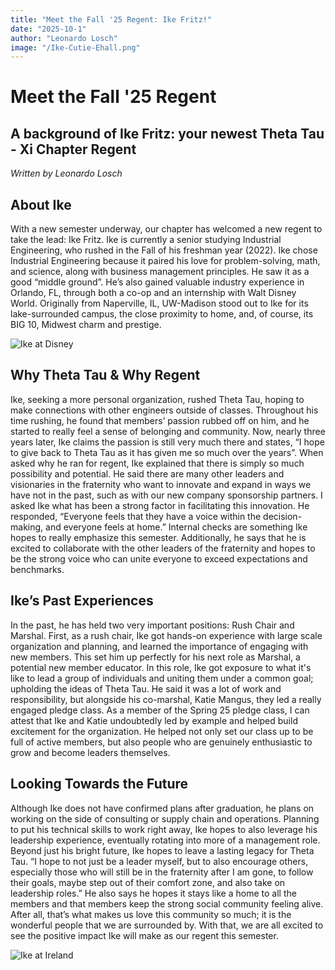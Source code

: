 ```yaml
---
title: "Meet the Fall '25 Regent: Ike Fritz!"
date: "2025-10-1"
author: "Leonardo Losch"
image: "/Ike-Cutie-Ehall.png"
---
```

# Meet the Fall '25 Regent
## A background of Ike Fritz: your newest Theta Tau - Xi Chapter Regent
*Written by Leonardo Losch*

## About Ike 
With a new semester underway, our chapter has welcomed a new regent to take the lead: Ike Fritz. Ike is currently a senior studying Industrial Engineering, who rushed in the Fall of his freshman year (2022). Ike chose Industrial Engineering because it paired his love for problem-solving, math, and science, along with business management principles. He saw it as a good “middle ground”. He’s also gained valuable industry experience in Orlando, FL, through both a co-op and an internship with Walt Disney World. Originally from Naperville, IL, UW-Madison stood out to Ike for its lake-surrounded campus, the close proximity to home, and, of course, its BIG 10, Midwest charm and prestige.

![Ike at Disney](/Ike-Cutie-Disney.jpg)

## Why Theta Tau & Why Regent
Ike, seeking a more personal organization, rushed Theta Tau, hoping to make connections with other engineers outside of classes. Throughout his time rushing, he found that members’ passion rubbed off on him, and he started to really feel a sense of belonging and community. Now, nearly three years later, Ike claims the passion is still very much there and states, “I hope to give back to Theta Tau as it has given me so much over the years”.
When asked why he ran for regent, Ike explained that there is simply so much possibility and potential. He said there are many other leaders and visionaries in the fraternity who want to innovate and expand in ways we have not in the past, such as with our new company sponsorship partners. I asked Ike what has been a strong factor in facilitating this innovation. He responded,  “Everyone feels that they have a voice within the decision-making, and everyone feels at home.” Internal checks are something Ike hopes to really emphasize this semester.  Additionally, he says that he is excited to collaborate with the other leaders of the fraternity and hopes to be the strong voice who can unite everyone to exceed expectations and benchmarks.

## Ike’s Past Experiences 
In the past, he has held two very important positions: Rush Chair and Marshal. First, as a rush chair, Ike got hands-on experience with large scale organization and planning, and learned the importance of engaging with new members. This set him up perfectly for his next role as Marshal, a potential new member educator. In this role, Ike got exposure to what it's like to lead a group of individuals and uniting them under a common goal; upholding the ideas of Theta Tau. He said it was a lot of work and responsibility, but alongside his co-marshal, Katie Mangus, they led a really engaged pledge class. As a member of the Spring 25 pledge class, I can attest that Ike and Katie undoubtedly led by example and helped build excitement for the organization. He helped not only set our class up to be full of active members, but also people who are genuinely enthusiastic to grow and become leaders themselves.

## Looking Towards the Future
Although Ike does not have confirmed plans after graduation, he plans on working on the side of consulting or supply chain and operations. Planning to put his technical skills to work right away, Ike hopes to also leverage his leadership experience, eventually rotating into more of a management role. Beyond just his bright future, Ike hopes to leave a lasting legacy for Theta Tau.
“I hope to not just be a leader myself, but to also encourage others, especially those who will still be in the fraternity after I am gone, to follow their goals, maybe step out of their comfort zone, and also take on leadership roles.” He also says he hopes it stays like a home to all the members and that members keep the strong social community feeling alive. After all, that’s what makes us love this community so much; it is the wonderful people that we are surrounded by. With that, we are all excited to see the positive impact Ike will make as our regent this semester.

![Ike at Ireland](/Ike-Cutie-Ireland.jpg)
​
